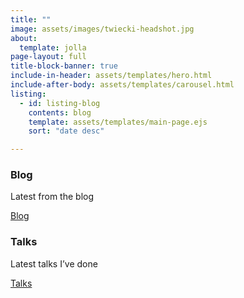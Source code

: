 ```yaml
---
title: ""
image: assets/images/twiecki-headshot.jpg
about:
  template: jolla
page-layout: full
title-block-banner: true
include-in-header: assets/templates/hero.html
include-after-body: assets/templates/carousel.html
listing:
  - id: listing-blog
    contents: blog
    template: assets/templates/main-page.ejs
    sort: "date desc"

---
```


::: {.grid .content-block}

::: {.g-col-6}
::: {.feature-top}
### Blog
Latest from the blog

::: {#listing-blog}
:::

[Blog](blog.qmd){.btn .btn-secondary role="button"}
:::
:::

::: {.g-col-6}
::: {.feature-top}
### Talks

Latest talks I've done


[Talks](https://www.youtube.com/playlist?list=PL1Ma_1DBbE80Lf2GzqfUDSEgn5eRaaxEGhttps://www.youtube.com/playlist?list=PL1Ma_1DBbE80Lf2GzqfUDSEgn5eRaaxEG){.btn .btn-secondary role="button"}
:::
:::

:::
